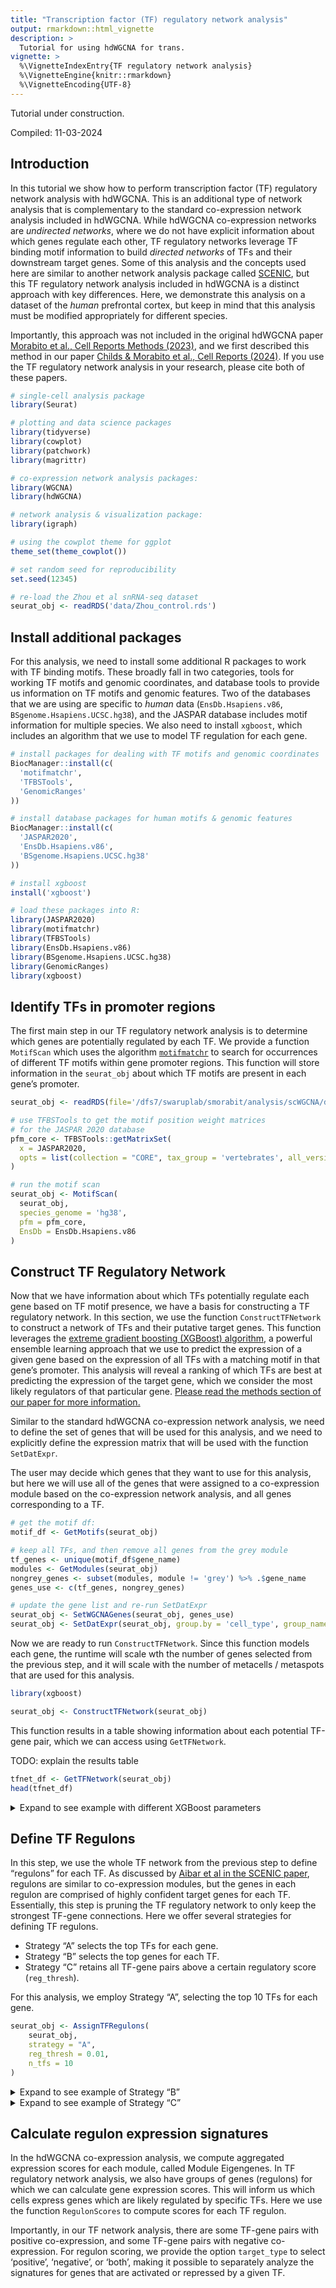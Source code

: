 ```yaml
---
title: "Transcription factor (TF) regulatory network analysis"
output: rmarkdown::html_vignette
description: >
  Tutorial for using hdWGCNA for trans.
vignette: >
  %\VignetteIndexEntry{TF regulatory network analysis}
  %\VignetteEngine{knitr::rmarkdown}
  %\VignetteEncoding{UTF-8}
---
```

Tutorial under construction.

Compiled: 11-03-2024

## Introduction

In this tutorial we show how to perform transcription factor (TF)
regulatory network analysis with hdWGCNA. This is an additional 
type of network analysis that is complementary
to the standard co-expression network analysis included in hdWGCNA.
While hdWGCNA co-expression networks are *undirected networks*, where 
we do not have explicit information about which genes regulate each other,
TF regulatory networks leverage TF binding motif information to build 
*directed networks* of TFs and their downstream target genes.
Some of this analysis and the concepts used here are similar to another 
network analysis package called [SCENIC](https://github.com/aertslab/SCENIC), 
but this TF regulatory network analysis included in hdWGCNA is a distinct 
approach with key differences. Here, we demonstrate this analysis on a dataset
of the *human* prefrontal cortex, but keep in mind that this analysis must be 
modified appropriately for different species.

Importantly, this approach was not included in the original hdWGCNA paper 
[Morabito et al., Cell Reports Methods (2023)](https://www.cell.com/cell-reports-methods/fulltext/S2667-2375(23)00127-3),
and we first described this method in our paper 
[Childs & Morabito et al., Cell Reports (2024)](https://www.cell.com/cell-reports/fulltext/S2211-1247(24)00284-5).
If you use the TF regulatory network analysis in your research, please cite both of these papers.

```r

# single-cell analysis package
library(Seurat)

# plotting and data science packages
library(tidyverse)
library(cowplot)
library(patchwork)
library(magrittr)

# co-expression network analysis packages:
library(WGCNA)
library(hdWGCNA)

# network analysis & visualization package:
library(igraph)

# using the cowplot theme for ggplot
theme_set(theme_cowplot())

# set random seed for reproducibility
set.seed(12345)

# re-load the Zhou et al snRNA-seq dataset
seurat_obj <- readRDS('data/Zhou_control.rds')

```

## Install additional packages

For this analysis, we need to install some additional R packages 
to work with TF binding motifs. These broadly fall in two categories,
tools for working TF motifs and genomic coordinates, and database tools 
to provide us information on TF motifs and genomic features. Two of the 
databases that we are using are specific to *human* data 
(`EnsDb.Hsapiens.v86`, `BSgenome.Hsapiens.UCSC.hg38`), and the JASPAR 
database includes motif information for multiple species. We also need to 
install `xgboost`, which includes an algorithm that we use to model 
TF regulation for each gene. 

```r

# install packages for dealing with TF motifs and genomic coordinates
BiocManager::install(c(
  'motifmatchr',
  'TFBSTools',
  'GenomicRanges'
))

# install database packages for human motifs & genomic features
BiocManager::install(c(
  'JASPAR2020',
  'EnsDb.Hsapiens.v86',
  'BSgenome.Hsapiens.UCSC.hg38'
)) 

# install xgboost 
install('xgboost')

# load these packages into R:
library(JASPAR2020)
library(motifmatchr)
library(TFBSTools)
library(EnsDb.Hsapiens.v86)
library(BSgenome.Hsapiens.UCSC.hg38)
library(GenomicRanges)
library(xgboost)

```

## Identify TFs in promoter regions 

The first main step in our TF regulatory network analysis is to 
determine which genes are potentially regulated by each TF. We provide 
a function `MotifScan` which uses the algorithm [`motifmatchr`](https://www.bioconductor.org/packages/release/bioc/html/motifmatchr.html)
to search for occurrences of different TF motifs within gene promoter 
regions. This function will store information in the `seurat_obj` 
about which TF motifs are present in each gene's promoter.

```r

seurat_obj <- readRDS(file='/dfs7/swaruplab/smorabit/analysis/scWGCNA/data/zhou_tutorial.rds')

# use TFBSTools to get the motif position weight matrices 
# for the JASPAR 2020 database
pfm_core <- TFBSTools::getMatrixSet(
  x = JASPAR2020,
  opts = list(collection = "CORE", tax_group = 'vertebrates', all_versions = FALSE)
)

# run the motif scan
seurat_obj <- MotifScan(
  seurat_obj,
  species_genome = 'hg38',
  pfm = pfm_core,
  EnsDb = EnsDb.Hsapiens.v86
)

```

## Construct TF Regulatory Network 

Now that we have information about which TFs potentially regulate each gene based on 
TF motif presence, we have a basis for constructing a TF regulatory network. In this 
section, we use the function `ConstructTFNetwork` to construct a network of TFs and their 
putative target genes. This function leverages the [extreme gradient boosting (XGBoost) algorithm](https://xgboost.readthedocs.io/en/stable/R-package/xgboostPresentation.html),
a powerful ensemble learning approach that we use to predict the expression of a given gene 
based on the expression of all TFs with a matching motif in that gene's promoter. This analysis 
will reveal a ranking of which TFs are best at predicting the expression of the target gene,
which we consider the most likely regulators of that particular gene. [Please read the methods 
section of our paper for more information.](https://www.sciencedirect.com/science/article/pii/S2211124724002845#sec4)

Similar to the standard hdWGCNA co-expression network analysis, we need to define the 
set of genes that will be used for this analysis, and we need to explicitly 
define the expression matrix that will be used with the function `SetDatExpr`.

The user may decide which genes that they want to use for this analysis, but here we 
will use all of the genes that were assigned to a co-expression module based on the 
co-expression network analysis, and all genes corresponding to a TF.

```r

# get the motif df:
motif_df <- GetMotifs(seurat_obj)

# keep all TFs, and then remove all genes from the grey module
tf_genes <- unique(motif_df$gene_name)
modules <- GetModules(seurat_obj)
nongrey_genes <- subset(modules, module != 'grey') %>% .$gene_name
genes_use <- c(tf_genes, nongrey_genes)

# update the gene list and re-run SetDatExpr
seurat_obj <- SetWGCNAGenes(seurat_obj, genes_use)
seurat_obj <- SetDatExpr(seurat_obj, group.by = 'cell_type', group_name='INH')

```

Now we are ready to run `ConstructTFNetwork`. Since this function models each gene, 
the runtime will scale wth the number of genes selected from the previous step, and it 
will scale with the number of metacells / metaspots that are used for this analysis. 

```r

library(xgboost)

seurat_obj <- ConstructTFNetwork(seurat_obj)

```

This function results in a table showing information about each potential TF-gene pair,
which we can access using `GetTFNetwork`.

TODO: explain the results table 

```r
tfnet_df <- GetTFNetwork(seurat_obj)
head(tfnet_df)
```

<details> <summary> Expand to see example with different XGBoost parameters </summary>

We can use the parameter `model_params` to pass a list of arguments for XGBoost. 
[See this webpage for the full list of parameters](https://xgboost.readthedocs.io/en/latest/parameter.html). 

```r
seurat_obj <- ConstructTFNetwork(
    seurat_obj,
    model_params=list(
        objective = 'reg:squarederror',
        max_depth = 1,
        eta = 0.1,
        nthread=16,
        alpha=0.5
    )
)
```

</details>



## Define TF Regulons 

In this step, we use the whole TF network from the previous step to define "regulons" 
for each TF. As discussed by [Aibar et al in the SCENIC paper](https://www.nature.com/articles/nmeth.4463), 
regulons are similar to co-expression modules, but the genes in each regulon are comprised of 
highly confident target genes for each TF. Essentially, this step is pruning the 
TF regulatory network to only keep the strongest TF-gene connections. Here we offer 
several strategies for defining TF regulons.

* Strategy "A" selects the top TFs for each gene.
* Strategy "B" selects the top genes for each TF.
* Strategy "C" retains all TF-gene pairs above a certain regulatory score (`reg_thresh`). 

For this analysis, we employ Strategy "A", selecting the top 10 TFs for each gene.

```r

seurat_obj <- AssignTFRegulons(
    seurat_obj,
    strategy = "A",
    reg_thresh = 0.01,
    n_tfs = 10
)

```

<details> <summary> Expand to see example of Strategy "B" </summary>

```r

seurat_obj <- AssignTFRegulons(
    seurat_obj,
    strategy = "B",
    reg_thresh = 0.01,
    n_genes = 50
)

```

</details>


<details> <summary> Expand to see example of Strategy "C" </summary>

```r

seurat_obj <- AssignTFRegulons(
    seurat_obj,
    strategy = "C",
    reg_thresh = 0.1
)

```

</details>

## Calculate regulon expression signatures 

In the hdWGCNA co-expression analysis, we compute aggregated expression scores for each 
module, called Module Eigengenes. In TF regulatory network analysis, we also have groups 
of genes (regulons) for which we can calculate gene expression scores. This will inform 
us which cells express genes which are likely regulated by specific TFs. Here we 
use the function `RegulonScores` to compute scores for each TF regulon. 

Importantly, in our TF network analysis, there are some TF-gene pairs with positive 
co-expression, and some TF-gene pairs with negative co-expression. For regulon scoring, 
we provide the option `target_type` to select 'positive', 'negative', or 'both',
making it possible to separately analyze the signatures for genes that are 
activated or repressed by a given TF.